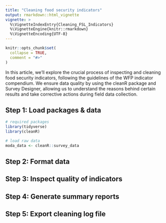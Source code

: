 ```yaml
---
title: "Cleaning food security indicators"
output: rmarkdown::html_vignette
vignette: >
  %\VignetteIndexEntry{Cleaning_FSL_Indicators}
  %\VignetteEngine{knitr::rmarkdown}
  %\VignetteEncoding{UTF-8}
---
```


```r
knitr::opts_chunk$set(
  collapse = TRUE,
  comment = "#>"
)
```

In this article, we'll explore the crucial process of inspecting and cleaning food security indicators, following the guidelines of the WFP indicator compendium. We ensure data quality by using the cleanR package and Survey Designer, allowing us to understand the reasons behind certain results and take corrective actions during field data collection.

## Step 1: Load packages & data

```r

# required packages
library(tidyverse)
library(cleanR)

# load raw data
moda_data <- cleanR::survey_data

```

## Step 2: Format data



## Step 3: Inspect quality of indicators



## Step 4: Generate summary reports




## Step 5: Export cleaning log file













